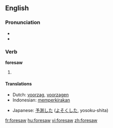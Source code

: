 ==English==

===Pronunciation===
* {{IPA|/foɻ'sɑʊ/}}
* {{audio|en-us-foresaw.ogg|Audio (US)}}

===Verb===
'''foresaw'''

# {{simple past of|[[foresee]]}}

====Translations====
{{trans-top|simple past of "to foresee"}}
* Dutch: [[voorzag]], [[voorzagen]]
* Indonesian: [[kira|memperkirakan]]
{{trans-mid}}
* Japanese: [[予測]]した ([[よそく]]した, yosoku-shita)
{{trans-bottom}}

[[fr:foresaw]]
[[hu:foresaw]]
[[vi:foresaw]]
[[zh:foresaw]]